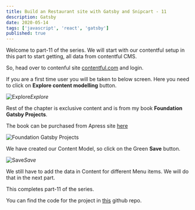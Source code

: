 ```yaml
---
title: Build an Restaurant site with Gatsby and Snipcart - 11
description: Gatsby
date: 2020-05-14
tags: ['javascript', 'react', 'gatsby']
published: true
---
```


Welcome to part-11 of the series. We will start with our contentful setup in this part to start getting, all data from contentful CMS.

So, head over to contenful site [contentful.com](https://www.contentful.com/) and login.

If you are a first time user you will be taken to below screen. Here you need to click on **Explore content modelling** button.

![Explore](https://res.cloudinary.com/dxkxvfo2o/image/upload/v1589998811/restro-11andUp/11/1_ahh1b4.png)*Explore*

Rest of the chapter is exclusive content and is from my book **Foundation Gatsby Projects**.

The book can be purchased from Apress site <a href="https://www.apress.com/in/book/9781484265574" target="_blank" rel="noopener noreferrer">here</a>

![Foundation Gatsby Projects](https://res.cloudinary.com/dxkxvfo2o/image/upload/v1609570264/Foundation_Gatsby_zilffx.jpg)

We have created our Content Model, so click on the Green **Save** button.

![Save](https://res.cloudinary.com/dxkxvfo2o/image/upload/v1589998811/restro-11andUp/11/18_cedbtp.png)*Save*

We still have to add the data in Content for different Menu items. We will do that in the next part.

This completes part-11 of the series.

You can find the code for the project in [this](https://github.com/nabendu82/restaurant-gatsby) github repo.
